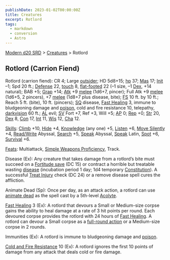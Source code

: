 ```yaml
---
publishDate: 2023-01-02T00:00:00Z
title: Creatures
excerpt: Rotlord
tags:
  - markdown
  - conversion
  - Astro
---
```


[Modern d20 SRD](/#modernD20) > [Creatures](modern-d20-srd-creatures-index) > Rotlord

## Rotlord (Carrion Fiend)

Rotlord (carrion fiend): CR 4; Large [outsider](modern-d20-srd-creature-types-outsider); HD 5d8+15; [hp](modern-d20-srd-combat-hit-points) 37; [Mas](modern-d20-srd-creatures-creature-overview) 17; [Init](modern-d20-srd-combat-initiative) –1; Spd 20 ft.; [Defense](modern-d20-srd-combat-defense) 22, [touch](modern-d20-srd-combat-attack-actions) 8, [flat-footed](modern-d20-srd-combat-surprise) 22 (–1 size, –1 [Dex](modern-d20-srd-basics-ability-scores), +14 natural); BAB +5; [Grap](modern-d20-srd-combat-grapple) +14; [Atk](modern-d20-srd-combat-attack-roll) +9 [melee](modern-d20-srd-combat-attack-roll) (1d6+7, pincer); Full Atk +9 [melee](modern-d20-srd-combat-attack-roll) (1d6+5, 2 pincers), +7 [melee](modern-d20-srd-combat-attack-roll) (1d8+7 plus disease, bite); [FS](modern-d20-srd-creatures-creature-overview) 10 ft. by 10 ft.; Reach 5 ft. (bite), 10 ft. (pincers); [SQ](modern-d20-srd-creatures-creature-overview) disease, [Fast Healing](modern-d20-srd-special-abilities-fast-healing) 3, immune to bludgeoning damage and [poison](modern-d20-srd-special-abilities-poison), cold and fire resistance 10, telepathy, [darkvision](modern-d20-srd-special-abilities-darkvision) 60 ft.; [AL](modern-d20-srd-basics-allegiances) evil; [SV](modern-d20-srd-basics-saving-throws) Fort +7, Ref +3, Will +5; [AP](modern-d20-srd-creatures-creature-overview) 0; [Rep](modern-d20-srd-creatures-creature-overview) +0; [Str](modern-d20-srd-basics-ability-scores) 20, [Dex](modern-d20-srd-basics-ability-scores) 8, [Con](modern-d20-srd-basics-ability-scores) 17, [Int](modern-d20-srd-basics-ability-scores) 11, [Wis](modern-d20-srd-basics-ability-scores) 12, [Cha](modern-d20-srd-basics-ability-scores) 12.

[Skills](modern-d20-srd-skills-index): [Climb](modern-d20-srd-skills-climb) +10, [Hide](modern-d20-srd-skills-hide) +4, [Knowledge](modern-d20-srd-skills-knowledge) (any one) +5, [Listen](modern-d20-srd-skills-listen) +6, [Move Silently](modern-d20-srd-skills-move-silently) +4, [Read/Write](modern-d20-srd-skills-read-write-language) Abyssal, [Search](modern-d20-srd-skills-search) +5, [Speak](modern-d20-srd-skills-speak-language) Abyssal, [Speak](modern-d20-srd-skills-speak-language) Latin, [Spot](modern-d20-srd-skills-spot) +6, [Survival](modern-d20-srd-skills-survival) +6.

[Feats](modern-d20-srd-feats-index): Multiattack, [Simple Weapons Proficiency](modern-d20-srd-feats-simple-weapons-proficiency), Track.

Disease (Ex): Any creature that takes damage from a rotlord’s bite must succeed on a [Fortitude save](modern-d20-srd-basics-saving-throws) (DC 15) or contract a horrible but treatable wasting [disease](modern-d20-srd-environment-hazards-disease) (incubation period 1 day; 1d4 temporary [Constitution](modern-d20-srd-basics-ability-scores)). A successful [Treat Injury](modern-d20-srd-skills-treat-injury) check (DC 24) or a remove disease spell cures the affliction.

Animate Dead (Sp): Once per day, as an attack action, a rotlord can use [animate dead](modern-d20-srd-fx-animate-dead) as the spell cast by a 5th-level [Acolyte](modern-d20-srd-classes-advanced-acolyte).

[Fast Healing](modern-d20-srd-special-abilities-fast-healing) 3 (Ex): A rotlord that devours a Small or Medium-size corpse gains the ability to heal damage at a rate of 3 hit points per round. Each devoured corpse provides the rotlord with 24 hours of [Fast Healing](modern-d20-srd-special-abilities-fast-healing). A rotlord can devour a Small corpse as a [full-round action](modern-d20-srd-combat-full-round-actions) or a Medium-size corpse in 2 rounds.

Immunities (Ex): A rotlord is immune to bludgeoning damage and [poison](modern-d20-srd-special-abilities-poison).

[Cold and Fire Resistance](modern-d20-srd-special-abilities-resistance-to-energy) 10 (Ex): A rotlord ignores the first 10 points of damage from any attack that deals cold or fire damage.
